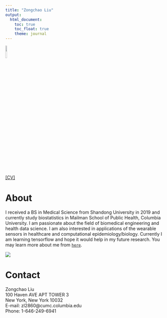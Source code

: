 ```yaml
---
title: "Zongchao Liu"
output: 
  html_document:
    toc: true 
    toc_float: true
    theme: journal
---
```



<img src = './photo_4.jpeg' height = "10%" width = "10%" />

[[CV]](./CV-ver. 2019.pdf)

# About

I received a BS in Medical Science from Shandong University in 2019 and currently study biostatistics in Mailman School of Public Health, Columbia University. I am passionate about the field of biomedical engineering and health data science. I am also interested in applications of the wearable sensors in healthcare and computational epidemiology/biology. Currently I am learning tensorflow and hope it would help in my future research. You may learn more about me from [`here`](./CV-ver. 2019.pdf).


<img src = "https://encrypted-tbn0.gstatic.com/images?q=tbn:ANd9GcSI7rnS_5mk42R2vOg0QX2BtaW8cyzqcb2UoMtcT4PGQSfHf-RT&s">

# Contact

Zongchao Liu  
100 Haven AVE APT TOWER 3  
New York, New York 10032  
E-mail: zl2860@cumc.columbia.edu  
Phone: 1-646-249-6941